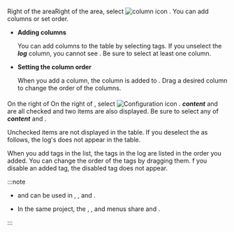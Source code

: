 #### <Cmdname sid="column_settings" className="uitext" />

<InDoc pages="log-search,aws-log-search,log-exp,aws-log-exp">Right of the <LinkImage img="number-03.png" className="ico" /> area</InDoc><InDoc pages="log-lt,aws-log-lt">Right of the <LinkImage img="number-02.png" className="ico" /> area</InDoc>, select ![column icon](/img/ic-column.svg) <Cmdname sid="column_settings" className="uitext" />. You can add columns or set order.

- **Adding columns**

  You can add columns to the table by selecting tags. If you unselect the **_log_** column, you cannot see <Cmdname sid="ITM08349" className="uitext" />. Be sure to select at least one column. 

- **Setting the column order**

  When you add a column, the column is added to <Cmdname sid="TTL06055" className="uitext" />. Drag a desired column to change the order of the columns.

#### <Cmdname sid="ITM08349" className="uitext" />

<ImgLang img='log-table-contents.png' desc='Log Table Content Setting'/>

<InDoc pages="log-search,aws-log-search,log-exp,aws-log-exp">On the right of <LinkImage img="number-03.png" className="ico" /></InDoc><InDoc pages="log-lt,aws-log-lt">On the right of <LinkImage img="number-02.png" className="ico" /></InDoc>, select ![Configuration icon](/img/ic-setting.svg) <Cmdname sid="ITM08349" className="uitext" />. ***content*** and <Cmdname sid="tag" className="uitext" /> are all checked and two items are also displayed. Be sure to select any of ***content*** and <Cmdname sid="tag" className="uitext" />.

Unchecked items are not displayed in the table. If you deselect the <Cmdname sid="tag" className="uitext" /> as follows, the log's <Cmdname sid="tag" className="uitext" /> does not appear in the table.

<ImgLang img='log-table-contents-remove-tag.png' desc='Log table tag invisible'/>

When you add tags in the <Cmdname sid="tag_management" className="uitext" /> list, the tags in the log are listed in the order you added. You can change the order of the tags by dragging them. f you disable an added tag, the disabled tag does not appear.

:::note 

- <Cmdname sid="column_settings" className="uitext" /> and <Cmdname sid="ITM08349" className="uitext" /> can be used in <Cmdname sid="logTail" className="uitext" />, <Cmdname sid="side_logSearch" className="uitext" />, and <Cmdname sid="logExplorer" className="uitext" />.

- In the same project, the <Cmdname sid="side_logTail" className="uitext" />, <Cmdname sid="side_logSearch" className="uitext" />, and <Cmdname sid="side_logExplorer" className="uitext" /> menus share <Cmdname sid="column_settings" className="uitext" /> and <Cmdname sid="ITM08349" className="uitext" />. 

:::
